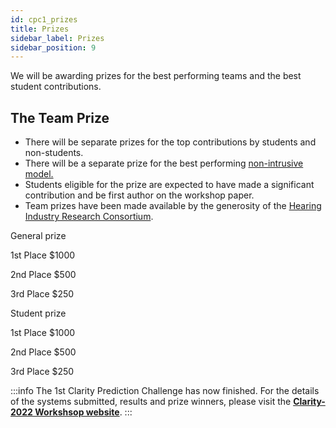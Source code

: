 ```yaml
---
id: cpc1_prizes
title: Prizes
sidebar_label: Prizes
sidebar_position: 9
---
```



We will be awarding prizes for the best performing teams and the best student contributions.

## The Team Prize

- There will be separate prizes for the top contributions by students and non-students.
- There will be a separate prize for the best performing [non-intrusive model.](cpc1_faq#how-is-speech-intelligibility-objectively-measured-by-a-computer?)
- Students eligible for the prize are expected to have made a significant contribution and be first author on the workshop paper.
- Team prizes have been made available by the generosity of the [Hearing Industry Research Consortium](http://www.hearingirc.com).

<div className="container">
        <div className="row">
      <div className="text--center padding-horiz--md">
    <p/> General prize
  <p/> <EmojiEvents  style={{ fontSize: 30, color: "gold"  }}/> 1st Place $1000
  <p/> <EmojiEvents  style={{ fontSize: 30, color: "silver"  }}/> 2nd Place $500
  <p/> <EmojiEvents  style={{ fontSize: 30, color: "#ff6347" }}/> 3rd Place $250
      </div>
    <div className="text--center padding-horiz--md">
    <p/> Student prize
  <p/> <EmojiEvents  style={{ fontSize: 30, color: "gold"  }}/> 1st Place $1000
  <p/> <EmojiEvents  style={{ fontSize: 30, color: "silver"  }}/> 2nd Place $500
  <p/> <EmojiEvents  style={{ fontSize: 30, color: "#ff6347" }}/> 3rd Place $250
      </div>
     </div>
</div>

<p/>

:::info
The 1st Clarity Prediction Challenge has now finished. For the details of the systems submitted, results and prize winners, please visit the <b><a href="https://claritychallenge.org/clarity2022-workshop/">Clarity-2022 Workshsop website</a></b>.
:::

